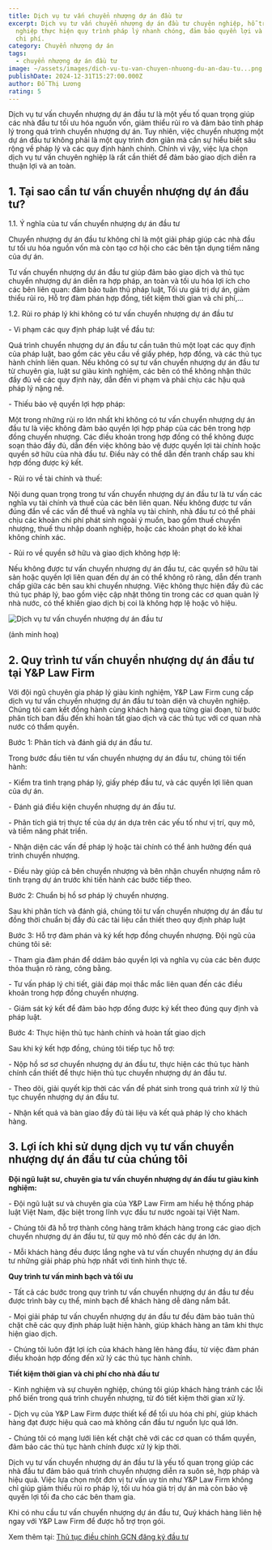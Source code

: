 ```yaml
---
title: Dịch vụ tư vấn chuyển nhượng dự án đầu tư
excerpt: Dịch vụ tư vấn chuyển nhượng dự án đầu tư chuyên nghiệp, hỗ trợ doanh
  nghiệp thực hiện quy trình pháp lý nhanh chóng, đảm bảo quyền lợi và tối ưu
  chi phí.
category: Chuyển nhượng dự án
tags:
  - chuyển nhượng dự án đầu tư
image: ~/assets/images/dich-vu-tu-van-chuyen-nhuong-du-an-dau-tu...png
publishDate: 2024-12-31T15:27:00.000Z
author: Đỗ Thị Lương
rating: 5
---
```

Dịch vụ tư vấn chuyển nhượng dự án đầu tư là một yếu tố quan trọng giúp các nhà đầu tư tối ưu hóa nguồn vốn, giảm thiểu rủi ro và đảm bảo tính pháp lý trong quá trình chuyển nhượng dự án. Tuy nhiên, việc chuyển nhượng một dự án đầu tư không phải là một quy trình đơn giản mà cần sự hiểu biết sâu rộng về pháp lý và các quy định hành chính. Chính vì vậy, việc lựa chọn dịch vụ tư vấn chuyên nghiệp là rất cần thiết để đảm bảo giao dịch diễn ra thuận lợi và an toàn.

## 1. Tại sao cần tư vấn chuyển nhượng dự án đầu tư?

1.1. Ý nghĩa của tư vấn chuyển nhượng dự án đầu tư

Chuyển nhượng dự án đầu tư không chỉ là một giải pháp giúp các nhà đầu tư tối ưu hóa nguồn vốn mà còn tạo cơ hội cho các bên tận dụng tiềm năng của dự án.

Tư vấn chuyển nhượng dự án đầu tư giúp đảm bảo giao dịch và thủ tục chuyển nhượng dự án diễn ra hợp pháp, an toàn và tối ưu hóa lợi ích cho các bên liên quan: đảm bảo tuân thủ pháp luật, Tối ưu giá trị dự án, giảm thiểu rủi ro, Hỗ trợ đàm phán hợp đồng, tiết kiệm thời gian và chi phí,…

1.2. Rủi ro pháp lý khi không có tư vấn chuyển nhượng dự án đầu tư

\- Vi phạm các quy định pháp luật về đầu tư: 

Quá trình chuyển nhượng dự án đầu tư cần tuân thủ một loạt các quy định của pháp luật, bao gồm các yêu cầu về giấy phép, hợp đồng, và các thủ tục hành chính liên quan. Nếu không có sự tư vấn chuyển nhượng dự án đầu tư từ chuyên gia, luật sư giàu kinh nghiệm, các bên có thể không nhận thức đầy đủ về các quy định này, dẫn đến vi phạm và phải chịu các hậu quả pháp lý nặng nề.

\- Thiếu bảo vệ quyền lợi hợp pháp: 

Một trong những rủi ro lớn nhất khi không có tư vấn chuyển nhượng dự án đầu tư là việc không đảm bảo quyền lợi hợp pháp của các bên trong hợp đồng chuyển nhượng. Các điều khoản trong hợp đồng có thể không được soạn thảo đầy đủ, dẫn đến việc không bảo vệ được quyền lợi tài chính hoặc quyền sở hữu của nhà đầu tư. Điều này có thể dẫn đến tranh chấp sau khi hợp đồng được ký kết.

\- Rủi ro về tài chính và thuế: 

Nội dung quan trọng trong tư vấn chuyển nhượng dự án đầu tư là tư vấn các nghĩa vụ tài chính và thuế của các bên liên quan. Nếu không được tư vấn đúng đắn về các vấn đề thuế và nghĩa vụ tài chính, nhà đầu tư có thể phải chịu các khoản chi phí phát sinh ngoài ý muốn, bao gồm thuế chuyển nhượng, thuế thu nhập doanh nghiệp, hoặc các khoản phạt do kê khai không chính xác.

\- Rủi ro về quyền sở hữu và giao dịch không hợp lệ: 

Nếu không được tư vấn chuyển nhượng dự án đầu tư, các quyền sở hữu tài sản hoặc quyền lợi liên quan đến dự án có thể không rõ ràng, dẫn đến tranh chấp giữa các bên sau khi chuyển nhượng. Việc không thực hiện đầy đủ các thủ tục pháp lý, bao gồm việc cập nhật thông tin trong các cơ quan quản lý nhà nước, có thể khiến giao dịch bị coi là không hợp lệ hoặc vô hiệu.

![Dịch vụ tư vấn chuyển nhượng dự án đầu tư](~/assets/images/dich-vu-tu-van-chuyen-nhuong-du-an-dau-tu..jpg "Dịch vụ tư vấn chuyển nhượng dự án đầu tư")

(ảnh minh hoạ)

## 2. Quy trình tư vấn chuyển nhượng dự án đầu tư tại Y&P Law Firm

Với đội ngũ chuyên gia pháp lý giàu kinh nghiệm, Y&P Law Firm cung cấp dịch vụ tư vấn chuyển nhượng dự án đầu tư toàn diện và chuyên nghiệp. Chúng tôi cam kết đồng hành cùng khách hàng qua từng giai đoạn, từ bước phân tích ban đầu đến khi hoàn tất giao dịch và các thủ tục với cơ quan nhà nước có thẩm quyền.

Bước 1: Phân tích và đánh giá dự án đầu tư. 

Trong bước đầu tiên tư vấn chuyển nhượng dự án đầu tư, chúng tôi tiến hành:

\- Kiểm tra tình trạng pháp lý, giấy phép đầu tư, và các quyền lợi liên quan của dự án.

\- Đánh giá điều kiện chuyển nhượng dự án đầu tư.

\- Phân tích giá trị thực tế của dự án dựa trên các yếu tố như vị trí, quy mô, và tiềm năng phát triển.

\- Nhận diện các vấn đề pháp lý hoặc tài chính có thể ảnh hưởng đến quá trình chuyển nhượng.

\- Điều này giúp cả bên chuyển nhượng và bên nhận chuyển nhượng nắm rõ tình trạng dự án trước khi tiến hành các bước tiếp theo.

Bước 2: Chuẩn bị hồ sơ pháp lý chuyển nhượng. 

Sau khi phân tích và đánh giá, chúng tôi tư vấn chuyển nhượng dự án đầu tư đồng thời chuẩn bị đầy đủ các tài liệu cần thiết theo quy định pháp luật

Bước 3: Hỗ trợ đàm phán và ký kết hợp đồng chuyển nhượng. Đội ngũ của chúng tôi sẽ:

\- Tham gia đàm phán để ddảm bảo quyền lợi và nghĩa vụ của các bên được thỏa thuận rõ ràng, công bằng.

\- Tư vấn pháp lý chi tiết, giải đáp mọi thắc mắc liên quan đến các điều khoản trong hợp đồng chuyển nhượng.

\- Giám sát ký kết để đảm bảo hợp đồng được ký kết theo đúng quy định và pháp luật.

Bước 4: Thực hiện thủ tục hành chính và hoàn tất giao dịch

Sau khi ký kết hợp đồng, chúng tôi tiếp tục hỗ trợ:

\- Nộp hồ sơ sơ chuyển nhượng dự án đầu tư, thực hiện các thủ tục hành chính cần thiết để thực hiện thủ tục chuyển nhượng dự án đầu tư.

\- Theo dõi, giải quyết kịp thời các vấn đề phát sinh trong quá trình xử lý thủ tục chuyển nhượng dự án đầu tư.

\- Nhận kết quả và bàn giao đầy đủ tài liệu và kết quả pháp lý cho khách hàng.

## 3. Lợi ích khi sử dụng dịch vụ tư vấn chuyển nhượng dự án đầu tư của chúng tôi

**Đội ngũ luật sư, chuyên gia tư vấn chuyển nhượng dự án đầu tư giàu kinh nghiệm:**

\- Đội ngũ luật sư và chuyên gia của Y&P Law Firm am hiểu hệ thống pháp luật Việt Nam, đặc biệt trong lĩnh vực đầu tư nước ngoài tại Việt Nam.

\- Chúng tôi đã hỗ trợ thành công hàng trăm khách hàng trong các giao dịch chuyển nhượng dự án đầu tư, từ quy mô nhỏ đến các dự án lớn.

\- Mỗi khách hàng đều được lắng nghe và tư vấn chuyển nhượng dự án đầu tư những giải pháp phù hợp nhất với tình hình thực tế.

**Quy trình tư vấn minh bạch và tối ưu**

\- Tất cả các bước trong quy trình tư vấn chuyển nhượng dự án đầu tư đều được trình bày cụ thể, minh bạch để khách hàng dễ dàng nắm bắt.

\- Mọi giải pháp tư vấn chuyển nhượng dự án đầu tư đều đảm bảo tuân thủ chặt chẽ các quy định pháp luật hiện hành, giúp khách hàng an tâm khi thực hiện giao dịch.

\- Chúng tôi luôn đặt lợi ích của khách hàng lên hàng đầu, từ việc đàm phán điều khoản hợp đồng đến xử lý các thủ tục hành chính.

**Tiết kiệm thời gian và chi phí cho nhà đầu tư**

\- Kinh nghiệm và sự chuyên nghiệp, chúng tôi giúp khách hàng tránh các lỗi phổ biến trong quá trình chuyển nhượng, từ đó tiết kiệm thời gian xử lý.

\- Dịch vụ của Y&P Law Firm được thiết kế để tối ưu hóa chi phí, giúp khách hàng đạt được hiệu quả cao mà không cần đầu tư nguồn lực quá lớn.

\- Chúng tôi có mạng lưới liên kết chặt chẽ với các cơ quan có thẩm quyền, đảm bảo các thủ tục hành chính được xử lý kịp thời.

Dịch vụ tư vấn chuyển nhượng dự án đầu tư là yếu tố quan trọng giúp các nhà đầu tư đảm bảo quá trình chuyển nhượng diễn ra suôn sẻ, hợp pháp và hiệu quả. Việc lựa chọn một đơn vị tư vấn uy tín như Y&P Law Firm không chỉ giúp giảm thiểu rủi ro pháp lý, tối ưu hóa giá trị dự án mà còn bảo vệ quyền lợi tối đa cho các bên tham gia. 

Khi có nhu cầu tư vấn chuyển nhượng dự án đầu tư, Quý khách hàng liên hệ ngay với Y&P Law Firm để được hỗ trợ trọn gói.

Xem thêm tại: [Thủ tục điều chỉnh GCN đăng ký đầu tư](https://yplawfirm.vn/dau-tu-nuoc-ngoai/thu-tuc-dieu-chinh-giay-chung-nhan-dang-ky-dau-tu)
